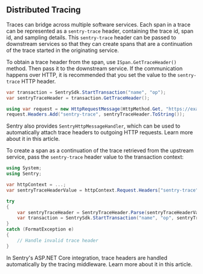 ## Distributed Tracing

Traces can bridge across multiple software services. Each span in a trace can be represented as a `sentry-trace` header, containing the trace id, span id, and sampling details. This `sentry-trace` header can be passed to downstream services so that they can create spans that are a continuation of the trace started in the originating service.

To obtain a trace header from the span, use `ISpan.GetTraceHeader()` method. Then pass it to the downstream service. If the communication happens over HTTP, it is recommended that you set the value to the `sentry-trace` HTTP header.

```csharp
var transaction = SentrySdk.StartTransaction("name", "op");
var sentryTraceHeader = transaction.GetTraceHeader();

using var request = new HttpRequestMessage(HttpMethod.Get, "https://example.com");
request.Headers.Add("sentry-trace", sentryTraceHeader.ToString());
```

<Note>

Sentry also provides `SentryHttpMessageHandler`, which can be used to automatically attach trace headers to outgoing HTTP requests. Learn more about it in <PlatformLink to="/performance/included-instrumentation/">this article</PlatformLink>.

</Note>

To create a span as a continuation of the trace retrieved from the upstream service, pass the `sentry-trace` header value to the transaction context:

```csharp
using System;
using Sentry;

var httpContext = ...;
var sentryTraceHeaderValue = httpContext.Request.Headers["sentry-trace"].ToString();

try
{
    var sentryTraceHeader = SentryTraceHeader.Parse(sentryTraceHeaderValue);
    var transaction = SentrySdk.StartTransaction("name", "op", sentryTraceHeader);
}
catch (FormatException e)
{
    // Handle invalid trace header
}
```

<Note>

In Sentry's ASP.NET Core integration, trace headers are handled automatically by the tracing middleware. Learn more about it in <PlatformLink to="/performance/included-instrumentation/">this article</PlatformLink>.

</Note>
